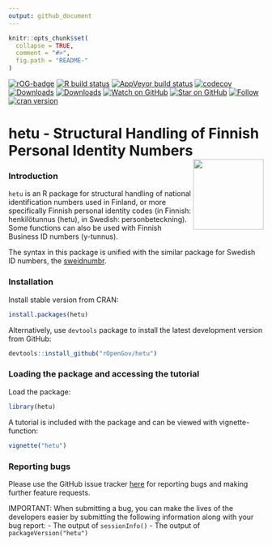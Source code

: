 ```yaml
---
output: github_document
---
```

  
```r
knitr::opts_chunk$set(
  collapse = TRUE,
  comment = "#>",
  fig.path = "README-"
)
```

<!-- README.md is generated from README.Rmd. Please edit that file -->

<!-- badges: start -->
[![rOG-badge](https://ropengov.github.io/rogtemplate/reference/figures/ropengov-badge.svg)](http://ropengov.org/)
  [![R build status](https://github.com/rOpenGov/hetu/workflows/R-CMD-check/badge.svg)](https://github.com/rOpenGov/hetu/actions)
  [![AppVeyor build status](https://ci.appveyor.com/api/projects/status/github/rOpenGov/hetu?branch=master&svg=true)](https://ci.appveyor.com/project/rOpenGov/hetu)
  [![codecov](https://codecov.io/gh/rOpenGov/hetu/branch/master/graph/badge.svg)](https://codecov.io/gh/rOpenGov/hetu)
  [![Downloads](http://cranlogs.r-pkg.org/badges/grand-total/hetu)](https://cran.r-project.org/package=hetu)
  [![Downloads](http://cranlogs.r-pkg.org/badges/hetu)](https://cran.r-project.org/package=hetu)
  [![Watch on GitHub][github-watch-badge]][github-watch]
  [![Star on GitHub][github-star-badge]][github-star]
  [![Follow](https://img.shields.io/twitter/follow/ropengov.svg?style=social)](https://twitter.com/intent/follow?screen_name=ropengov)
  [![cran version](http://www.r-pkg.org/badges/version/hetu)](http://cran.rstudio.com/web/packages/hetu)
  <!-- badges: end -->

<!--[![rstudio mirror downloads](http://cranlogs.r-pkg.org/badges/grand-total/hetu)](https://github.com/metacran/cranlogs.app)-->

# hetu - Structural Handling of Finnish Personal Identity Numbers <a href="https://ropengov.github.io/hetu/"><img src="man/figures/logo.png" align="right" height="139" /></a>

### Introduction 

`hetu` is an R package for structural handling of national identification numbers used in Finland, or more specifically Finnish personal identity codes (in Finnish: henkilötunnus (hetu), in Swedish: personbeteckning). Some functions can also be used with Finnish Business ID numbers (y-tunnus).

The syntax in this package is unified with the similar package for Swedish ID numbers, the [sweidnumbr](https://github.com/rOpenGov/sweidnumbr).

### Installation

Install stable version from CRAN:

```r
install.packages(hetu)
```

Alternatively, use `devtools` package to install the latest development version from GitHub:

```r
devtools::install_github("rOpenGov/hetu")
```

### Loading the package and accessing the tutorial

Load the package:

```r
library(hetu)
```

A tutorial is included with the package and can be viewed with vignette-function:

```r
vignette("hetu")
```



### Reporting bugs

Please use the GitHub issue tracker [here](https://github.com/rOpenGov/hetu/issues) for reporting bugs and making further feature requests.

IMPORTANT: When submitting a bug, you can make the lives of the developers easier by submitting the following information along with your bug report:
- The output of `sessionInfo()`
- The output of `packageVersion("hetu")`

[github-watch-badge]: https://img.shields.io/github/watchers/ropengov/hetu.svg?style=social
[github-watch]: https://github.com/ropengov/hetu/watchers
[github-star-badge]: https://img.shields.io/github/stars/ropengov/hetu.svg?style=social
[github-star]: https://github.com/ropengov/hetu/stargazers
